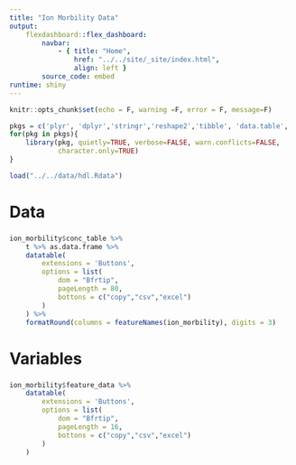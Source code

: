 ```yaml
---
title: "Ion Morbility Data"
output:
    flexdashboard::flex_dashboard:
        navbar:
            - { title: "Home", 
                href: "../../site/_site/index.html", 
                align: left }
        source_code: embed
runtime: shiny 
---
```


```r
knitr::opts_chunk$set(echo = F, warning =F, error = F, message=F)
```

```r
pkgs = c('plyr', 'dplyr','stringr','reshape2','tibble', 'data.table', 'DT')
for(pkg in pkgs){
    library(pkg, quietly=TRUE, verbose=FALSE, warn.conflicts=FALSE, 
            character.only=TRUE)
}
```

```r
load("../../data/hdl.Rdata")
```

Data
=====================================  

###

```r
ion_morbility$conc_table %>%
    t %>% as.data.frame %>%
    datatable(
        extensions = 'Buttons',
        options = list(
            dom = "Bfrtip",
            pageLength = 80,
            bottons = c("copy","csv","excel")
        )
    ) %>%
    formatRound(columns = featureNames(ion_morbility), digits = 3)
```

Variables
=====================================  

###

```r
ion_morbility$feature_data %>% 
    datatable(
        extensions = 'Buttons',
        options = list(
            dom = "Bfrtip",
            pageLength = 16,
            bottons = c("copy","csv","excel")
        )
    )
```


